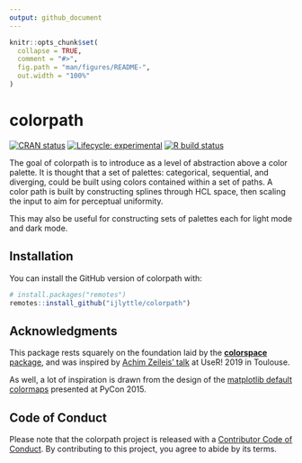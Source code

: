 ```yaml
---
output: github_document 
---
```


<!-- README.md is generated from README.Rmd. Please edit that file -->

```r
knitr::opts_chunk$set(
  collapse = TRUE,
  comment = "#>",
  fig.path = "man/figures/README-",
  out.width = "100%"
)
```

# colorpath

<!-- badges: start -->
[![CRAN status](https://www.r-pkg.org/badges/version/colorpath)](https://CRAN.R-project.org/package=colorpath)
[![Lifecycle: experimental](https://img.shields.io/badge/lifecycle-experimental-orange.svg)](https://www.tidyverse.org/lifecycle/#experimental)
[![R build status](https://github.com/ijlyttle/colorpath/workflows/R-CMD-check/badge.svg)](https://github.com/ijlyttle/colorpath/actions)
<!-- badges: end -->

The goal of colorpath is to introduce as a level of abstraction above a color palette. It is thought that a set of palettes: categorical, sequential, and diverging, could be built using colors contained within a set of paths. A color path is built by constructing splines through HCL space, then scaling the input to aim for perceptual uniformity.

This may also be useful for constructing sets of palettes each for light mode and dark mode.

## Installation

You can install the GitHub version of colorpath with:

``` r
# install.packages("remotes")
remotes::install_github("ijlyttle/colorpath")
```

## Acknowledgments

This package rests squarely on the foundation laid by the [**colorspace** package](https://cran.r-project.org/web/packages/colorspace/vignettes/colorspace.html), and was inspired by [Achim Zeileis' talk](https://www.youtube.com/watch?v=6bv2IAcNE_c) at UseR! 2019 in Toulouse.

As well, a lot of inspiration is drawn from the design of the [matplotlib default colormaps](https://www.youtube.com/watch?v=xAoljeRJ3lU) presented at PyCon 2015.

## Code of Conduct

Please note that the colorpath project is released with a [Contributor Code of Conduct](https://contributor-covenant.org/version/2/0/CODE_OF_CONDUCT.html). By contributing to this project, you agree to abide by its terms.
